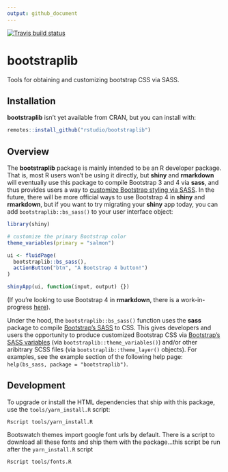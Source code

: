```yaml
---
output: github_document
---
```


<!-- badges: start -->
[![Travis build status](https://travis-ci.org/rstudio/bootstraplib.svg?branch=master)](https://travis-ci.org/rstudio/bootstraplib)
<!-- badges: end -->

# bootstraplib

Tools for obtaining and customizing bootstrap CSS via SASS.

## Installation

**bootstraplib** isn’t yet available from CRAN, but you can install with:

``` r
remotes::install_github("rstudio/bootstraplib")
```

## Overview

The **bootstraplib** package is mainly intended to be an R developer package. That is, most R users won't be using it directly, but **shiny** and **rmarkdown** will eventually use this package to compile Bootstrap 3 and 4 via **sass**, and thus provides users a way to [customize Bootstrap styling via SASS](https://getbootstrap.com/docs/4.4/getting-started/theming/). In the future, there will be more official ways to use Bootstrap 4 in **shiny** and **rmarkdown**, but if you want to try migrating your **shiny** app today, you can add `bootstraplib::bs_sass()` to your user interface object: 

``` r
library(shiny)

# customize the primary Bootstrap color
theme_variables(primary = "salmon")

ui <- fluidPage(
  bootstraplib::bs_sass(),
  actionButton("btn", "A Bootstrap 4 button!")
)

shinyApp(ui, function(input, output) {})
```

(If you're looking to use Bootstrap 4 in **rmarkdown**, there is a work-in-progress [here](https://github.com/rstudio/rmarkdown/pull/1706)).

Under the hood, the `bootstraplib::bs_sass()` function uses the **sass** package to compile [Bootstrap's SASS](https://getbootstrap.com/docs/4.0/getting-started/theming/) to CSS. This gives developers and users the opportunity to produce customized Bootstrap CSS via [Bootstrap's SASS variables](https://github.com/rstudio/bootstraplib/blob/master/inst/node_modules/bootstrap/scss/_variables.scss) (via `bootstraplib::theme_variables()`) and/or other aribitrary SCSS files (via `bootstraplib::theme_layer()` objects). For examples, see the example section of the following help page: `help(bs_sass, package = "bootstraplib")`.


## Development

To upgrade or install the HTML dependencies that ship with this package, use the `tools/yarn_install.R` script:

``` shell
Rscript tools/yarn_install.R
```

Bootswatch themes import google font urls by default. There is a script
to download all these fonts and ship them with the package...this script be run after the `yarn_install.R` script

``` shell
Rscript tools/fonts.R
```

